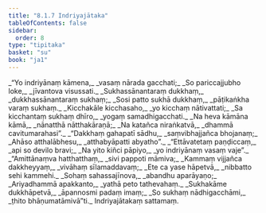 ```yaml
---
title: "8.1.7 Indriyajātaka"
tableOfContents: false
sidebar:
  order: 8
type: "tipitaka"
basket: "su"
book: "ja1"
---
```



<DynamicBreadcrumb />

<Division number="60" book="ja1">

<Paragraph number="1738" type="verses" book="ja1">
_“Yo indriyānaṃ kāmena,_  
_vasaṃ nārada gacchati;_  
_So pariccajjubho loke,_  
_jīvantova visussati._  

</Paragraph>

</Division>
<Division number="61" book="ja1">

<Paragraph number="1739" type="verses" book="ja1">
_Sukhassānantaraṃ dukkhaṃ,_  
_dukkhassānantaraṃ sukhaṃ;_  
_Sosi patto sukhā dukkhaṃ,_  
_pāṭikaṅkha varaṃ sukhaṃ._  

</Paragraph>

</Division>
<Division number="62" book="ja1">

<Paragraph number="1740" type="verses" book="ja1">
_Kicchakāle kicchasaho,_  
_yo kicchaṃ nātivattati;_  
_Sa kicchantaṃ sukhaṃ dhīro,_  
_yogaṃ samadhigacchati._  

</Paragraph>

</Division>
<Division number="63" book="ja1">

<Paragraph number="1741" type="verses" book="ja1">
_Na heva kāmāna kāmā,_  
_nānatthā nātthakāraṇā;_  
_Na katañca niraṅkatvā,_  
_dhammā cavitumarahasi”._  

</Paragraph>

</Division>
<Division number="64" book="ja1">

<Paragraph number="1742" type="verses" book="ja1">
_“Dakkhaṃ gahapatī sādhu,_  
_saṃvibhajjañca bhojanaṃ;_  
_Ahāso atthalābhesu,_  
_atthabyāpatti abyatho”._  

</Paragraph>

</Division>
<Division number="65" book="ja1">

<Paragraph number="1743" type="verses" book="ja1">
_“Ettāvatetaṃ paṇḍiccaṃ,_  
_api so devilo bravi;_  
_Na yito kiñci pāpiyo,_  
_yo indriyānaṃ vasaṃ vaje”._  

</Paragraph>

</Division>
<Division number="66" book="ja1">

<Paragraph number="1744" type="verses" book="ja1">
_“Amittānaṃva hatthatthaṃ,_  
_sivi pappoti māmiva;_  
_Kammaṃ vijjañca dakkheyyaṃ,_  
_vivāhaṃ sīlamaddavaṃ;_  
_Ete ca yase hāpetvā,_  
_nibbatto sehi kammehi._  

</Paragraph>

</Division>
<Division number="67" book="ja1">

<Paragraph number="1745" type="verses" book="ja1">
_Sohaṃ sahassajīnova,_  
_abandhu aparāyaṇo;_  
_Ariyadhammā apakkanto,_  
_yathā peto tathevahaṃ._  

</Paragraph>

</Division>
<Division number="68" book="ja1">

<Paragraph number="1746" type="verses" book="ja1">
_Sukhakāme dukkhāpetvā,_  
_āpannosmi padaṃ imaṃ;_  
_So sukhaṃ nādhigacchāmi,_  
_ṭhito bhāṇumatāmivā”ti._  


</Paragraph>
</Division>

<Paragraph number="1747" type="center" book="ja1">
Indriyajātakaṃ sattamaṃ.
</Paragraph>